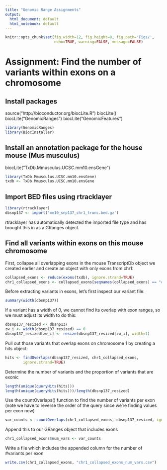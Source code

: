 ```yaml
---
title: "Genomic Range Assignments"
output:
  html_document: default
  html_notebook: default
---
```

```r
knitr::opts_chunk$set(fig.width=12, fig.height=8, fig.path='Figs/',
                      echo=TRUE, warning=FALSE, message=FALSE)
```
# Assignment: Find the number of variants within exons on a chromosome

## Install packages
source("http://bioconductor.org/biocLite.R")
biocLite()
biocLite("GenomicRanges")
biocLite("GenomicFeatures")
```r
library(GenomicRanges)
library(BiocInstaller)
```

## Install an annotation package for the house mouse (Mus musculus)

biocLite("TxDb.Mmusculus.UCSC.mm10.ensGene")

```r
library(TxDb.Mmusculus.UCSC.mm10.ensGene)
txdb <- TxDb.Mmusculus.UCSC.mm10.ensGene
```


## Import BED files using rtracklayer

```r
library(rtracklayer)
dbsnp137 <- import('mm10_snp137_chr1_trunc.bed.gz')
```
rtracklayer has automatically detected the imported file type and has brought this in as a GRanges object.

## Find all variants within exons on this mouse chromosome

First, collapse all overlapping exons in the mouse TranscriptDb object we created earlier and create an object with only exons from chr1:

```r
collapsed_exons <- reduce(exons(txdb), ignore.strand=TRUE)
chr1_collapsed_exons <- collapsed_exons[seqnames(collapsed_exons) == "chr1"]
```

Before extracting variants in exons, let's first inspect our variant file:

```r
summary(width(dbsnp137))
```

If a variant has a width of 0, we cannot find its overlap with exon ranges, so we must adjust its width to do this:

```r
dbsnp137_resized <- dbsnp137
zw_i <- width(dbsnp137_resized) == 0
dbsnp137_resized[zw_i] <- resize(dbsnp137_resized[zw_i], width=1)
```

Pull out those variants that overlap exons on chromosome 1 by creating a hits object:
```r
hits <- findOverlaps(dbsnp137_resized, chr1_collapsed_exons, 
        ignore.strand=TRUE)
```

Determine the number of variants and the proportion of variants that are exonic

```r
length(unique(queryHits(hits)))
length(unique(queryHits(hits)))/length(dbsnp137_resized)
```


Use the countOverlaps() function to find the number of variants per exon (note we have to reverse the order of the query since we're finding values per exon now)

```r
var_counts <- countOverlaps(chr1_collapsed_exons, dbsnp137_resized, ignore.strand=TRUE)
```

Append this to our GRanges object that includes exons

```r
chr1_collapsed_exons$num_vars <- var_counts
```

Write a file which includes the appended column for the number of #variants per exon

```r
write.csv(chr1_collapsed_exons, "chr1_collapsed_exons_num_vars.csv")
```


